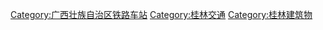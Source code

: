 [[Category:广西壮族自治区铁路车站|Category:广西壮族自治区铁路车站]]
[[Category:桂林交通|Category:桂林交通]]
[[Category:桂林建筑物|Category:桂林建筑物]]